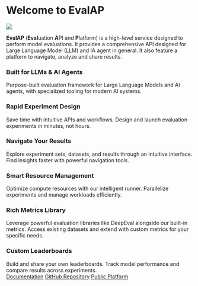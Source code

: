 
# Welcome to EvalAP

<div class="text--center"> 
  <img src="img/android-chrome-192x192.png" /> 
</div>



**EvalAP** (**Eval**uation **A**PI and **P**latform) is a high-level service designed to perform model evaluations. 
It provides a comprehensive API designed for Large Language Model (LLM) and IA agent in general. It also feature a platform to navigate, analyze and share results.

<section style={{
    display: 'flex',
    alignItems: 'center',
    padding: '2rem 0',
    width: '100%',
}}>
  <div className="container">
    <div className="row">
      <div className="col col--4">
          <Card shadow='tl'>
            <CardHeader className="text--center">
              <h3>Built for LLMs & AI Agents</h3>
            </CardHeader>
            <CardBody className="text--center">
              Purpose-built evaluation framework for Large Language Models and AI agents, 
              with specialized tooling for modern AI systems.
            </CardBody>
          </Card>
      </div>
      <div className="col col--4">
          <Card shadow='tl'>
            <CardHeader className="text--center">
              <h3>Rapid Experiment Design</h3>
            </CardHeader>
            <CardBody className="text--center">
              Save time with intuitive APIs and workflows. Design and launch 
              evaluation experiments in minutes, not hours.
            </CardBody>
          </Card>
      </div>
      <div className="col col--4">
          <Card shadow='tl'>
            <CardHeader className="text--center">
              <h3>Navigate Your Results</h3>
            </CardHeader>
            <CardBody className="text--center">
              Explore experiment sets, datasets, and results through an intuitive 
              interface. Find insights faster with powerful navigation tools.
            </CardBody>
          </Card>
      </div>
    </div>
    <div className="row" style={{marginTop: '20px'}}>
      <div className="col col--4">
          <Card shadow='tl'>
            <CardHeader className="text--center">
              <h3>Smart Resource Management</h3>
            </CardHeader>
            <CardBody className="text--center">
              Optimize compute resources with our intelligent runner. Parallelize 
              experiments and manage workloads efficiently.
            </CardBody>
          </Card>
      </div>
      <div className="col col--4">
          <Card shadow='tl'>
            <CardHeader className="text--center">
              <h3>Rich Metrics Library</h3>
            </CardHeader>
            <CardBody className="text--center">
              Leverage powerful evaluation libraries like DeepEval alongside our 
              built-in metrics. Access existing datasets and extend with custom 
              metrics for your specific needs.
            </CardBody>
          </Card>
      </div>
      <div className="col col--4">
          <Card shadow='tl'>
            <CardHeader className="text--center">
              <h3>Custom Leaderboards</h3>
            </CardHeader>
            <CardBody className="text--center">
              Build and share your own leaderboards. Track model performance and 
              compare results across experiments.
            </CardBody>
          </Card>
      </div>
    </div>
  </div>
</section>

<div className="container" style={{ marginTop: '3rem', marginBottom: '3rem' }}>  
  <div className="row">
    <div className="col" style={{ display: 'flex', justifyContent: 'center', gap: '2rem' }}>
      <a href="/docs" className="button button--primary button--lg">Documentation</a>
      <a href="https://github.com/yourusername/evalap" className="button button--secondary button--lg">GitHub Repository</a>
      <a href="https://evalap.etalab.gouv.fr" className="button button--info button--lg">Public Platform</a>
    </div>
  </div>
</div>


